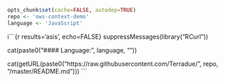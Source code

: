 ```r
opts_chunk$set(cache=FALSE, autodep=TRUE)
repo <- 'ows-context-demo'
language <- 'JavaScript'
```
i```{r results='asis', echo=FALSE}
suppressMessages(library("RCurl"))

cat(paste0("#### Language: ", language, "\n"))


cat(getURL(paste0("https://raw.githubusercontent.com/Terradue/", repo, "/master/README.md")))
```

